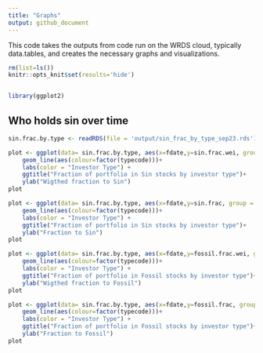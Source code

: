 ```yaml
---
title: "Graphs"
output: github_document
---
```


This code takes the outputs from code run on the WRDS cloud, typically data.tables, and creates the necessary graphs and visualizations.

```r
rm(list=ls())
knitr::opts_knit$set(results='hide')


library(ggplot2)
```

## Who holds sin over time

```r
sin.frac.by.type <- readRDS(file = 'output/sin_frac_by_type_sep23.rds')
```

```r
plot <- ggplot(data= sin.frac.by.type, aes(x=fdate,y=sin.frac.wei, group = factor(typecode)))+
    geom_line(aes(colour=factor(typecode)))+
    labs(color = "Investor Type") +
    ggtitle("Fraction of portfolio in Sin stocks by investor type")+
    ylab("Wigthed fraction to Sin")
plot
```
```r
plot <- ggplot(data= sin.frac.by.type, aes(x=fdate,y=sin.frac, group = factor(typecode)))+
    geom_line(aes(colour=factor(typecode)))+
    labs(color = "Investor Type") +
    ggtitle("Fraction of portfolio in Sin stocks by investor type")+
    ylab("Fraction to Sin")
plot
```
```r
plot <- ggplot(data= sin.frac.by.type, aes(x=fdate,y=fossil.frac.wei, group = factor(typecode)))+
    geom_line(aes(colour=factor(typecode)))+
    labs(color = "Investor Type") +
    ggtitle("Fraction of portfolio in Fossil stocks by investor type")+
    ylab("Wigthed fraction to Fossil")
plot
```
```r
plot <- ggplot(data= sin.frac.by.type, aes(x=fdate,y=fossil.frac, group = factor(typecode)))+
    geom_line(aes(colour=factor(typecode)))+
    labs(color = "Investor Type") +
    ggtitle("Fraction of portfolio in Fossil stocks by investor type")+
    ylab("Fraction to Fossil")
plot
```